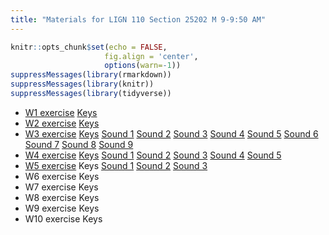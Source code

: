 ```yaml
---
title: "Materials for LIGN 110 Section 25202 M 9-9:50 AM"
---
```



```r
knitr::opts_chunk$set(echo = FALSE,
                     fig.align = 'center',
                     options(warn=-1))
suppressMessages(library(rmarkdown))
suppressMessages(library(knitr))
suppressMessages(library(tidyverse))

```



* [W1 exercise](file/lign110/Week1_9amSection_YC.docx) [Keys](file/lign110/Week1_9amSection_YC_with_keys.docx)
* [W2 exercise](file/lign110/Week2_LIGN110Section25202_YC.pdf) [Keys](file/lign110/Week2_LIGN110Section25202_YC_with_keys.pdf)
* [W3 exercise](file/lign110/Week3_LIGN110Section25202_YC.pdf) [Keys](file/lign110/Week3_LIGN110Section25202_YC_with_keys.pdf) [Sound 1](file/lign110/W3_sound/Sound_1.wav) [Sound 2](file/lign110/W3_sound/Sound_2.wav) [Sound 3](file/lign110/W3_sound/Sound_3.wav) [Sound 4](file/lign110/W3_sound/Sound_4.wav) [Sound 5](file/lign110/W3_sound/Sound_5.wav) [Sound 6](file/lign110/W3_sound/Sound_6.wav) [Sound 7](file/lign110/W3_sound/Sound_7.wav) [Sound 8](file/lign110/W3_sound/Sound_8.wav) [Sound 9](file/lign110/W3_sound/Sound_9.wav)
* [W4 exercise](file/lign110/Week4_LIGN110Section25202_YC.pdf) [Keys](file/lign110/Week4_LIGN110Section25202_YC_with_keys.pdf) [Sound 1](file/lign110/W4_sound/Sound_1.wav) [Sound 2](file/lign110/W4_sound/Sound_2.wav) [Sound 3](file/lign110/W4_sound/Sound_3.wav) [Sound 4](file/lign110/W4_sound/Sound_4.wav) [Sound 5](file/lign110/W4_sound/Sound_5.wav)
* [W5 exercise](file/lign110/Week5_LIGN110Section25202_YC.pdf) Keys [Sound 1](file/lign110/W5_sound/Sound_1.wav) [Sound 2](file/lign110/W5_sound/Sound_2.wav) [Sound 3](file/lign110/W5_sound/Sound_3.wav)
* W6 exercise Keys
* W7 exercise Keys
* W8 exercise Keys
* W9 exercise Keys
* W10 exercise Keys







